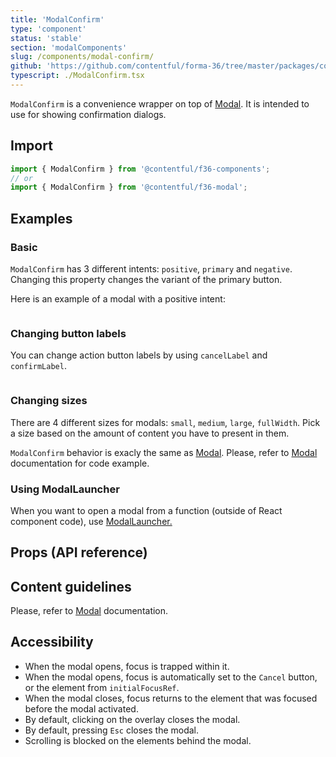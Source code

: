 ```yaml
---
title: 'ModalConfirm'
type: 'component'
status: 'stable'
section: 'modalComponents'
slug: /components/modal-confirm/
github: 'https://github.com/contentful/forma-36/tree/master/packages/components/modal/src'
typescript: ./ModalConfirm.tsx
---
```


`ModalConfirm` is a convenience wrapper on top of [Modal]. It is intended to use for showing confirmation dialogs.

## Import

```js static=true
import { ModalConfirm } from '@contentful/f36-components';
// or
import { ModalConfirm } from '@contentful/f36-modal';
```

## Examples

### Basic

`ModalConfirm` has 3 different intents: `positive`, `primary` and `negative`. Changing this property changes the variant of the primary button.

Here is an example of a modal with a positive intent:

```jsx file=../../examples/ModalConfirmBasicExample.tsx

```

### Changing button labels

You can change action button labels by using `cancelLabel` and `confirmLabel`.

```jsx file=../../examples/ModalConfirmPromptExample.tsx

```

### Changing sizes

There are 4 different sizes for modals: `small`, `medium`, `large`, `fullWidth`. Pick a size based on the amount of content you have to present in them.

`ModalConfirm` behavior is exacly the same as [Modal]. Please, refer to [Modal] documentation for code example.

### Using ModalLauncher

When you want to open a modal from a function (outside of React component code), use [ModalLauncher.](../components/modal-launcher)

## Props (API reference)

<Props of="ModalConfirm" />

## Content guidelines

Please, refer to [Modal] documentation.

## Accessibility

- When the modal opens, focus is trapped within it.
- When the modal opens, focus is automatically set to the `Cancel` button, or the element from `initialFocusRef`.
- When the modal closes, focus returns to the element that was focused before the modal activated.
- By default, clicking on the overlay closes the modal.
- By default, pressing `Esc` closes the modal.
- Scrolling is blocked on the elements behind the modal.

[modal]: ../components/modal
